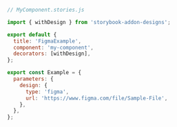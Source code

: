 ```js
// MyComponent.stories.js

import { withDesign } from 'storybook-addon-designs';

export default {
  title: 'FigmaExample',
  component: 'my-component',
  decorators: [withDesign],
};

export const Example = {
  parameters: {
    design: {
      type: 'figma',
      url: 'https://www.figma.com/file/Sample-File',
    },
  },
};
```
